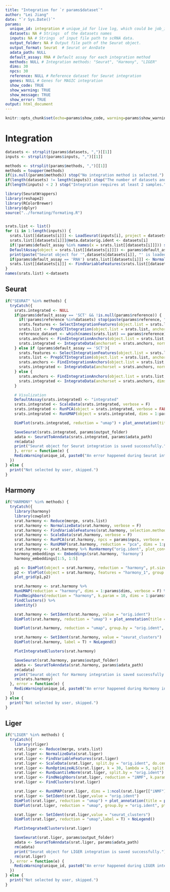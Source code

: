 ```yaml
---
title: "Integration for `r params$dataset`"
author: "Lei Jiang"
date: "`r Sys.Date()`"
params:
  unique_id: integration # unique_id for live log, which could be job_id, user_id or process_id
  datasets: NA # Strings  of the datasets names
  inputs: NA # Strings  of input file path to scRNA data.
  output_folder: NA # Output file path of the Seurat object.
  output_format: Seurat  # Seurat or AnnDate
  adata_path: NULL
  default_assay: RNA # Default assay for each integration method
  methods: NULL # Integration methods: "Seurat", "Harmony", "LIGER"
  dims: 30
  npcs: 30
  reference: NULL # Reference dataset for Seurat integration
  genes: NULL # Genes for MAGIC integration
  show_code: TRUE
  show_warning: TRUE
  show_message: TRUE
  show_error: TRUE
output: html_document
---
```

```r
knitr::opts_chunk$set(echo=params$show_code, warning=params$show_warning, message=params$show_message)
```
# Integration

```r
datasets <- strsplit(params$datasets, ",")[[1]]
inputs <- strsplit(params$inputs, ",")[[1]]

methods <- strsplit(params$methods, ",")[[1]]
methods = toupper(methods)
if(is.null(params$methods)) stop("No integration method is selected.")
if(length(datasets) != length(inputs)) stop("The number of datasets and files does not match.")
if(length(inputs) < 2 ) stop("Integration requires at least 2 samples.")

library(SeuratWrappers)
library(reshape2)
library(RColorBrewer)
library(dplyr)
source("../formating/formating.R")


srats.list <- list()
for (i in 1:length(inputs)) {
  srats.list[[datasets[i]]] <- LoadSeurat(inputs[i], project = datasets[i])
  srats.list[[datasets[i]]]@meta.data$orig.ident <- datasets[i]
  if(!params$default_assay %in% names(x = srats.list[[datasets[i]]])) stop(paste(params$default_assay, "does not exist."))
  DefaultAssay(object = srats.list[[datasets[i]]]) <- params$default_assay
  print(paste("Seurat object for '",datasets[datasets[i]], "' is loaded and default assay is set to", params$default_assay, "."))
  if(params$default_assay == 'RNA') srats.list[[datasets[i]]] <- NormalizeData(srats.list[[datasets[i]]], verbose = F)
  srats.list[[datasets[i]]] <- FindVariableFeatures(srats.list[[datasets[i]]], selection.method = "vst", nfeatures = 2000, verbose = F)
}
names(srats.list) <-datasets

```
## Seurat

```r
if("SEURAT" %in% methods) {
  tryCatch({
    srats.integrated <- NULL
    if(params$default_assay == 'SCT' && !is.null(params$reference)) {
      if(!params$reference %in%datasets) stop(paste(params$reference, "does not exist."))
      srats.features <- SelectIntegrationFeatures(object.list = srats.list, nfeatures = 3000) 
      srats.list <- PrepSCTIntegration(object.list = srats.list, anchor.features = srats.features, verbose = FALSE) 
      reference_dataset <- which(names(srats.list) == params$reference)
      srats.anchors <- FindIntegrationAnchors(object.list = srats.list, normalization.method = "SCT", anchor.features = srats.features, reference = reference_dataset)
      srats.integrated <- IntegrateData(anchorset = srats.anchors, normalization.method = "SCT")
    } else if (params$default_assay == 'SCT'){
      srats.features <- SelectIntegrationFeatures(object.list = srats.list, nfeatures = 3000) 
      srats.list <- PrepSCTIntegration(object.list = srats.list, anchor.features = srats.features, verbose = FALSE) 
      srats.anchors <- FindIntegrationAnchors(object.list = srats.list, normalization.method = "SCT", anchor.features = srats.features)
      srats.integrated <- IntegrateData(anchorset = srats.anchors, normalization.method = "SCT")
    } else {
      srats.anchors <- FindIntegrationAnchors(object.list = srats.list, dims = 1:params$dims)
      srats.integrated <- IntegrateData(anchorset = srats.anchors, dims = 1:params$dims)
    }

    # Visulization
    DefaultAssay(srats.integrated) <- "integrated"
    srats.integrated <- ScaleData(srats.integrated, verbose = F)
    srats.integrated <- RunPCA(object = srats.integrated, verbose = FALSE) 
    srats.integrated <- RunUMAP(object = srats.integrated, dims = 1:params$dims) 

    DimPlot(srats.integrated, reduction = "umap") + plot_annotation(title = paste(sapply(datasets, paste, collapse = ":"), collapse = ", "), " after Seurat integration")

    SaveSeurat(srats.integrated, params$output_folder)
    adata <- SeuratToAnndata(srats.integrated, params$adata_path)
    rm(adata)
    print("Seurat object for Seurat integration is saved successfully.")
    }, error = function(e) {
    RedisWarning(unique_id, paste0("An error happened during Seurat integration, skipped: ", e$message))
  }) 
} else {
  print("Not selected by user, skipped.")
}
```
## Harmony

```r
if("HARMONY" %in% methods) {
  tryCatch({
    library(harmony)
    library(cowplot)
    srat.harmony <- Reduce(merge, srats.list)
    srat.harmony <- NormalizeData(srat.harmony, verbose = F)
    srat.harmony <- FindVariableFeatures(srat.harmony, selection.method = "vst", nfeatures = 2000, verbose = F)
    srat.harmony <- ScaleData(srat.harmony, verbose = F)
    srat.harmony <- RunPCA(srat.harmony, npcs = params$npcs, verbose = F)
    srat.harmony <- RunUMAP(srat.harmony, reduction = "pca", dims = 1:params$dims, verbose = F)
    srat.harmony <- srat.harmony %>% RunHarmony("orig.ident", plot_convergence = T)
    harmony_embeddings <- Embeddings(srat.harmony, 'harmony')
    harmony_embeddings[1:5, 1:5]

    p1 <- DimPlot(object = srat.harmony, reduction = "harmony", pt.size = .1, group.by = "orig.ident") + NoLegend()
    p2 <- VlnPlot(object = srat.harmony, features = "harmony_1", group.by = "orig.ident", pt.size = .1) + NoLegend()
    plot_grid(p1,p2)

    srat.harmony <- srat.harmony %>% 
    RunUMAP(reduction = "harmony", dims = 1:params$dims, verbose = F) %>% 
    FindNeighbors(reduction = "harmony", k.param = 10, dims = 1:params$dims) %>% 
    FindClusters() %>% 
    identity()

    srat.harmony <- SetIdent(srat.harmony, value = "orig.ident")
    DimPlot(srat.harmony, reduction = "umap") + plot_annotation(title = paste(sapply(datasets, paste, collapse = ":"), collapse = ", "), " after Harmony integration")

    DimPlot(srat.harmony, reduction = "umap", group.by = "orig.ident", pt.size = .1, split.by = 'orig.ident') + NoLegend()

    srat.harmony <- SetIdent(srat.harmony, value = "seurat_clusters")
    DimPlot(srat.harmony, label = T) + NoLegend()

    PlotIntegratedClusters(srat.harmony)

    SaveSeurat(srat.harmony, params$output_folder)
    adata <- SeuratToAnndata(srat.harmony, params$adata_path)
    rm(adata)
    print("Seurat object for Harmony integration is saved successfully.")
    rm(srats.harmony)
  }, error = function(e) {
    RedisWarning(unique_id, paste0("An error happened during Harmony integration, skipped: ", e$message))
  }) 
} else {
  print("Not selected by user, skipped.")
}
```
## Liger

```r
if("LIGER" %in% methods) {
  tryCatch({
    library(rliger)
    srat.liger <- Reduce(merge, srats.list)
    srat.liger <- NormalizeData(srat.liger)
    srat.liger <- FindVariableFeatures(srat.liger)
    srat.liger <- ScaleData(srat.liger, split.by = "orig.ident", do.center = F)
    srat.liger <- RunOptimizeALS(srat.liger, k = 30, lambda = 5, split.by = "orig.ident") ## this one takes a while
    srat.liger <- RunQuantileNorm(srat.liger, split.by = "orig.ident")
    srat.liger <- FindNeighbors(srat.liger, reduction = "iNMF", k.param = 10, dims = 1:params$dims)
    srat.liger <- FindClusters(srat.liger)

    srat.liger <- RunUMAP(srat.liger, dims = 1:ncol(srat.liger[["iNMF"]]), reduction = "iNMF", verbose = F)
    srat.liger <- SetIdent(srat.liger,value = "orig.ident")
    DimPlot(srat.liger, reduction = "umap") + plot_annotation(title = paste(sapply(datasets, paste, collapse = ":"), collapse = ", "), " after LIGER integration")
    DimPlot(srat.liger, reduction = "umap", group.by = "orig.ident", pt.size = .1, split.by = 'orig.ident') + NoLegend()

    srat.liger <- SetIdent(srat.liger,value = "seurat_clusters")
    DimPlot(srat.liger, reduction = "umap",label = T) + NoLegend()

    PlotIntegratedClusters(srat.liger)

    SaveSeurat(srat.liger, params$output_folder)
    adata <- SeuratToAnndata(srat.liger, params$adata_path)
    rm(adata)
    print("Seurat object for LIGER integration is saved successfully.")
    rm(srat.liger)
  }, error = function(e) {
    RedisWarning(unique_id, paste0("An error happened during LIGER integration, skipped: ", e$message))
  }) 
} else {
  print("Not selected by user, skipped.")
}
```

